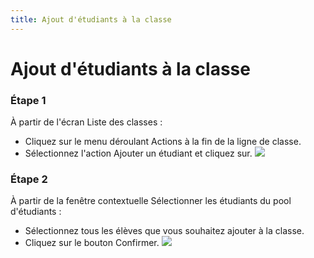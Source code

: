 ```yaml
--- 
title: Ajout d'étudiants à la classe
--- 
```




# Ajout d'étudiants à la classe


### Étape 1 
 
 À partir de l'écran Liste des classes : 
 - Cliquez sur le menu déroulant Actions à la fin de la ligne de classe. 
 - Sélectionnez l'action Ajouter un étudiant et cliquez sur. 
 ![]( /img/ulearning/teacher/class05.png) 
 
 ### Étape 2 
 
 À partir de la fenêtre contextuelle Sélectionner les étudiants du pool d'étudiants : 
 - Sélectionnez tous les élèves que vous souhaitez ajouter à la classe. 
 - Cliquez sur le bouton Confirmer. 
 ![]( /img/ulearning/teacher/class06.png)
